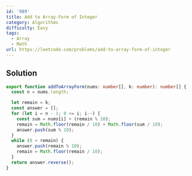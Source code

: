 ```yaml
---
id: '989'
title: Add to Array-Form of Integer
category: Algorithms
difficulty: Easy
tags:
  - Array
  - Math
url: https://leetcode.com/problems/add-to-array-form-of-integer
---
```


## Solution

```typescript filename="solution.ts" copy
export function addToArrayForm(nums: number[], k: number): number[] {
  const n = nums.length;

  let remain = k;
  const answer = [];
  for (let i = n - 1; 0 <= i; i--) {
    const sum = nums[i] + (remain % 10);
    remain = Math.floor(remain / 10) + Math.floor(sum / 10);
    answer.push(sum % 10);
  }
  while (0 < remain) {
    answer.push(remain % 10);
    remain = Math.floor(remain / 10);
  }
  return answer.reverse();
}
```
